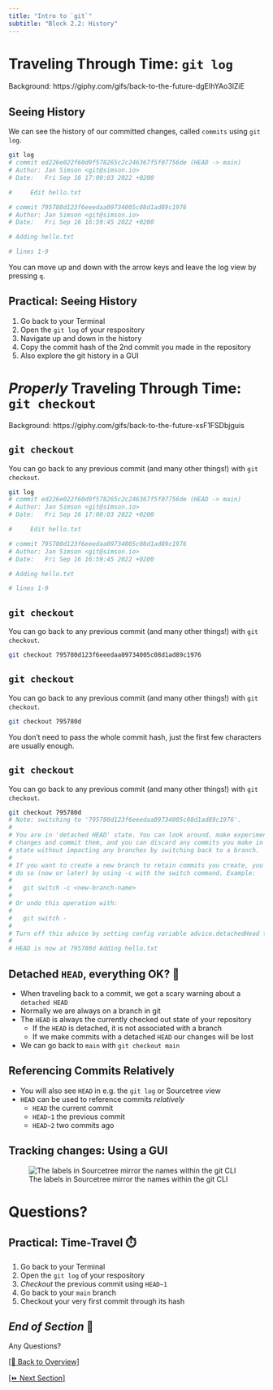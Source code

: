```yaml
---
title: "Intro to `git`"
subtitle: "Block 2.2: History"
---
```


# Traveling Through Time: `git log` {background-color="black" background-opacity="0.5" background-image="images/backgrounds/back-to-the-future-time.gif"}

::: attribution
Background: https://giphy.com/gifs/back-to-the-future-dgEIhYAo3lZiE
:::

## Seeing History

We can see the history of our committed changes, called `commits` using `git log`.

```bash
git log
# commit ed226e022f60d9f578265c2c246367f5f07756de (HEAD -> main)
# Author: Jan Simson <git@simson.io>
# Date:   Fri Sep 16 17:00:03 2022 +0200

#     Edit hello.txt

# commit 795780d123f6eeedaa09734005c08d1ad89c1976
# Author: Jan Simson <git@simson.io>
# Date:   Fri Sep 16 16:59:45 2022 +0200

# Adding hello.txt

# lines 1-9
```

You can move up and down with the arrow keys and leave the log view by pressing `q`.

## Practical: Seeing History {background-color="black"}

1. Go back to your Terminal
2. Open the `git log` of your respository
3. Navigate up and down in the history
4. Copy the commit hash of the 2nd commit you made in the repository
5. Also explore the git history in a GUI

# *Properly* Traveling Through Time: <br> `git checkout`  {background-color="black" background-opacity="0.5" background-image="images/backgrounds/back-to-the-future-travel.gif"}

::: attribution
Background: https://giphy.com/gifs/back-to-the-future-xsF1FSDbjguis
:::

## `git checkout`

You can go back to any previous commit (and many other things!) with `git checkout`.

```bash
git log
# commit ed226e022f60d9f578265c2c246367f5f07756de (HEAD -> main)
# Author: Jan Simson <git@simson.io>
# Date:   Fri Sep 16 17:00:03 2022 +0200

#     Edit hello.txt

# commit 795780d123f6eeedaa09734005c08d1ad89c1976
# Author: Jan Simson <git@simson.io>
# Date:   Fri Sep 16 16:59:45 2022 +0200

# Adding hello.txt

# lines 1-9
```

## `git checkout`

You can go back to any previous commit (and many other things!) with `git checkout`.

```bash
git checkout 795780d123f6eeedaa09734005c08d1ad89c1976
```

## `git checkout`

You can go back to any previous commit (and many other things!) with `git checkout`.

```bash
git checkout 795780d
```

:::{.callout-tip}
You don't need to pass the whole commit hash, just the first few characters are usually enough.
:::

## `git checkout`

You can go back to any previous commit (and many other things!) with `git checkout`.

```bash
git checkout 795780d
# Note: switching to '795780d123f6eeedaa09734005c08d1ad89c1976'.
#
# You are in 'detached HEAD' state. You can look around, make experimental
# changes and commit them, and you can discard any commits you make in this
# state without impacting any branches by switching back to a branch.
#
# If you want to create a new branch to retain commits you create, you may
# do so (now or later) by using -c with the switch command. Example:
#
#   git switch -c <new-branch-name>
#
# Or undo this operation with:
#
#   git switch -
#
# Turn off this advice by setting config variable advice.detachedHead to false
#
# HEAD is now at 795780d Adding hello.txt
```

## Detached `HEAD`, everything OK? 🤕

- When traveling back to a commit, we got a scary warning about a `detached HEAD`
- Normally we are always on a branch in git
- The `HEAD` is always the currently checked out state of your repository
  - If the `HEAD` is detached, it is not associated with a branch
  - If we make commits with a detached `HEAD` our changes will be lost
- We can go back to `main` with `git checkout main`

## Referencing Commits Relatively

- You will also see `HEAD` in e.g. the `git log` or Sourcetree view
- `HEAD` can be used to reference commits *relatively*
  - `HEAD` the current commit
  - `HEAD~1` the previous commit
  - `HEAD~2` two commits ago

## Tracking changes: Using a GUI

![The labels in Sourcetree mirror the names within the git CLI](images/screenshots/sourcetree-test.png)

# Questions?

## Practical: Time-Travel ⏱️ {background-color="black"}

1. Go back to your Terminal
2. Open the `git log` of your respository
3. *Checkout* the previous commit using `HEAD~1`
4. Go back to your `main` branch
5. Checkout your very first commit through its hash

## *End of Section* 🎉 {background-color="black"}

:::{.r-fit-text}
Any Questions?
:::

[[🏡 Back to Overview]](./index.html)

[[⏩️ Next Section]](./2.3-branches_merging.html) 
